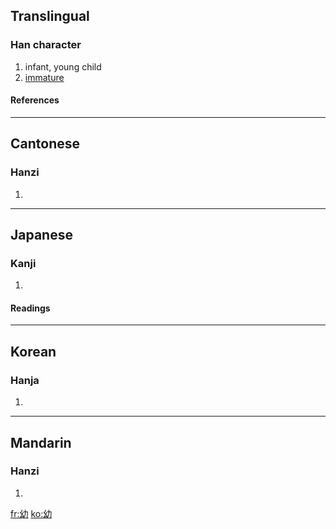 ==Translingual==
===Han character===
{{Han char|rn=52|rad=幺|as=02|sn=5|four=2472<sub>7</sub>|canj=女戈大尸 (VIKS)}}
# infant, young child
# [[immature]]
====References====
{{Han ref|kx=0342.020|dkj=09193|dj=0650.090|hdz=21093.070|uh=5E7C|ud=24188|bh=A5AE|bd=42414}}
----
==Cantonese==
===Hanzi===
{{yue-hanzi|jyut=|y=yau3}}
# {{defn|Cantonese}}
----
==Japanese==
===Kanji===
{{ja-kanji|grade=6|rs=幺02}}
# {{defn|Japanese}} 
====Readings====
{{ja-readings|on=[[よう]] (yō), [[ゆう]] (yū)|kun=[[おさない]] (osanai)}}
----
==Korean==
===Hanja===
{{ko-hanja|hangeul=유|rv=yu|mr=yu}}
# {{defn|Korean}}
----
==Mandarin==
===Hanzi===
{{cmn-hanzi|pin=[[yòu]] ([[you4]])|wg=yu<sup>4</sup>}}
# {{defn|Mandarin}}

[[fr:幼]]
[[ko:幼]]